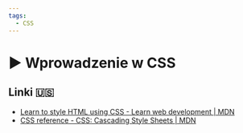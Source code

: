 ```yaml
---
tags:
  - CSS
---
```



# ▶️ Wprowadzenie w CSS

<VimeoPlayer videoId="750890895" />

## Linki 🇺🇸

- [Learn to style HTML using CSS - Learn web development | MDN](https://developer.mozilla.org/en-US/docs/Learn/CSS)
- [CSS reference - CSS: Cascading Style Sheets | MDN](https://developer.mozilla.org/en-US/docs/Web/CSS/Reference)
